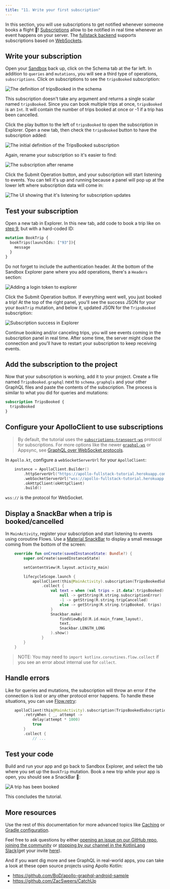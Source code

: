 ```yaml
---
title: "11. Write your first subscription"
---
```


In this section, you will use subscriptions to get notified whenever someone books a flight 🚀! [Subscriptions](https://graphql.org/blog/subscriptions-in-graphql-and-relay/) allow to be notified in real time whenever an event happens on your server. The [fullstack backend](https://apollo-fullstack-tutorial.herokuapp.com) supports subscriptions based on [WebSockets](https://en.wikipedia.org/wiki/WebSocket).


## Write your subscription

Open your [Sandbox](https://studio.apollographql.com/sandbox/explorer?endpoint=https%3A%2F%2Fapollo-fullstack-tutorial.herokuapp.com%2Fgraphql) back up, click on the Schema tab at the far left. In addition to `queries` and `mutations`, you will see a third type of operations, `subscriptions`. Click on subscriptions to see the `tripsBooked` subscription:

<img alt="The definition of tripsBooked in the schema" class="screenshot" src="images/schema_tripsBooked_definition.png"/>

This subscription doesn't take any argument and returns a single scalar named `tripsBooked`. Since you can book multiple trips at once, `tripsBooked` is an `Int`. It will contain the number of trips booked at once or -1 if a trip has been cancelled.

Click the play button to the left of `tripsBooked` to open the subscription in Explorer. Open a new tab, then check the `tripsBooked` button to have the subscription added:

<img alt="The initial definition of the TripsBooked subscription" class="screenshot" src="images/explorer_tripsbooked_initial.png"/>

Again, rename your subscription so it's easier to find:

<img alt="The subscription after rename" class="screenshot" src="images/explorer_tripsbooked_renamed.png"/>

Click the Submit Operation button, and your subscription will start listening to events. You can tell it's up and running because a panel will pop up at the lower left where subscription data will come in:

<img alt="The UI showing that it's listening for subscription updates" class="screenshot" src="images/explorer_subscriptions_listening.png"/>

## Test your subscription

Open a new tab in Explorer. In this new tab, add code to book a trip like on [step 9](09-write-your-first-mutation), but with a hard-coded ID:

```graphql
mutation BookTrip {
  bookTrips(launchIds: ["93"]){
    message
  }
}
```

Do not forget to include the authentication header. At the bottom of the Sandbox Explorer pane where you add operations, there's a `Headers` section:

<img alt="Adding a login token to explorer" class="screenshot" src="images/explorer_authentication_header.png"/>

Click the Submit Operation button. If everything went well, you just booked a trip! At the top of the right panel, you'll see the success JSON for your your `BookTrip` mutation, and below it, updated JSON for the `TripsBooked` subscription:

<img alt="Subscription success in Explorer" class="screenshot" src="images/explorer_subscription_success.png"/>

Continue booking and/or canceling trips, you will see events coming in the subscription panel in real time. After some time, the server might close the connection and you'll have to restart your subscription to keep receiving events.

## Add the subscription to the project

Now that your subscription is working, add it to your project. Create a file named `TripsBooked.graphql` next to `schema.graphqls` and your other GraphQL files and paste the contents of the subscription. The process is similar to what you did for queries and mutations:

```graphql title="app/src/main/graphql/com/example/rocketreserver/TripsBooked.graphql"
subscription TripsBooked {
  tripsBooked
}
```

## Configure your ApolloClient to use subscriptions
> By default, the tutorial uses the [`subscriptions-transport-ws`](https://github.com/apollographql/subscriptions-transport-ws/blob/master/PROTOCOL.md) protocol for subscriptions. For more options like the newer [`graphql-ws`](https://github.com/enisdenjo/graphql-ws/blob/master/PROTOCOL.md) or Appsync, see [GraphQL over WebSocket protocols](../essentials/subscriptions/#customizing-your-websocket-protocol).

In `Apollo.kt`, configure a `webSocketServerUrl` for your `ApolloClient`:

```kotlin title="Apollo.kt"
    instance = ApolloClient.Builder()
        .httpServerUrl("https://apollo-fullstack-tutorial.herokuapp.com/graphql")
        .webSocketServerUrl("wss://apollo-fullstack-tutorial.herokuapp.com/graphql")
        .okHttpClient(okHttpClient)
        .build()
```

`wss://` is the protocol for WebSocket.

## Display a SnackBar when a trip is booked/cancelled

In `MainActivity`, register your subscription and start listening to events using coroutine Flows. Use a [Material SnackBar](https://material.io/develop/android/components/snackbar/) to display a small message coming from the bottom of the screen:

```kotlin title="MainActivity.kt"
    override fun onCreate(savedInstanceState: Bundle?) {
        super.onCreate(savedInstanceState)

        setContentView(R.layout.activity_main)

        lifecycleScope.launch {
            apolloClient(this@MainActivity).subscription(TripsBookedSubscription()).toFlow()
                .collect {
                    val text = when (val trips = it.data?.tripsBooked) {
                        null -> getString(R.string.subscriptionError)
                        -1 -> getString(R.string.tripCancelled)
                        else -> getString(R.string.tripBooked, trips)
                    }
                    Snackbar.make(
                        findViewById(R.id.main_frame_layout),
                        text,
                        Snackbar.LENGTH_LONG
                    ).show()
                }
        }
    }
```

> NOTE: You may need to `import kotlinx.coroutines.flow.collect` if you see an error about internal use for `collect`.

## Handle errors

Like for queries and mutations, the subscription will throw an error if the connection is lost or any other protocol error happens. To handle these situations, you can use [Flow.retry](https://kotlin.github.io/kotlinx.coroutines/kotlinx-coroutines-core/kotlinx.coroutines.flow/retry.html):

```kotlin title="MainActivity.kt"
    apolloClient(this@MainActivity).subscription(TripsBookedSubscription()).toFlow()
        .retryWhen { _, attempt ->
            delay(attempt * 1000)
            true
        }
        .collect {
            // ...
```

## Test your code

Build and run your app and go back to Sandbox Explorer, and select the tab where you set up the `BookTrip` mutation. Book a new trip while your app is open, you should see a SnackBar 🚀:

<img alt="A trip has been booked" class="screenshot" src="images/snackbar.png"/>

This concludes the tutorial.

## More resources

Use the rest of this documentation for more advanced topics like [Caching](../caching/introduction/)  or [Gradle configuration](../advanced/plugin-configuration/).

Feel free to ask questions by either [opening an issue on our GitHub repo](https://github.com/apollographql/apollo-android/issues), [joining the community](http://community.apollographql.com/new-topic?category=Help&tags=mobile,client) or [stopping by our channel in the KotlinLang Slack](https://app.slack.com/client/T09229ZC6/C01A6KM1SBZ)(get your invite [here](https://slack.kotl.in/)).

And if you want dig more and see GraphQL in real-world apps, you can take a look at these open source projects using Apollo Kotlin:

* https://github.com/BoD/apollo-graphql-android-sample
* https://github.com/ZacSweers/CatchUp
